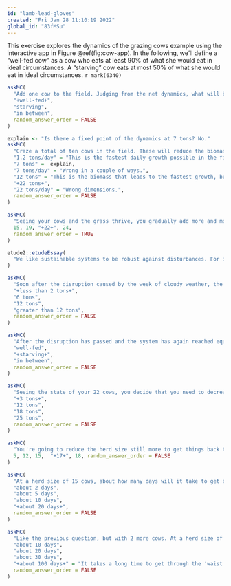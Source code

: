 ```yaml
---
id: "lamb-lead-gloves"
created: "Fri Jan 28 11:10:19 2022"
global_id: "83fMSu"
---
```


This exercise explores the dynamics of the grazing cows example using the interactive app in Figure \@ref(fig:cow-app).
In the following, we'll define a "well-fed cow" as a cow who eats at least 90% of what she would eat in ideal circumstances. A "starving" cow eats at most 50% of what she would eat in ideal circumstances. `r mark(6340)`

```r
askMC(
  "Add one cow to the field. Judging from the net dynamics, what will be her condition?",
  "+well-fed+",
  "starving",
  "in between",
  random_answer_order = FALSE
)
```

```r
explain <- "Is there a fixed point of the dynamics at 7 tons? No."
askMC(
  "Graze a total of ten cows in the field. These will reduce the biomass carrying capacity. What is that capacity with ten cows?",
  "1.2 tons/day" = "This is the fastest daily growth possible in the field.",
  "7 tons" =  explain,
  "7 tons/day" = "Wrong in a couple of ways.",
  "12 tons" = "This is the biomass that leads to the fastest growth, but it is still growth, not a fixed point.",
  "+22 tons+",
  "22 tons/day" = "Wrong dimensions.",
  random_answer_order = FALSE
)
```

```r
askMC(
  "Seeing your cows and the grass thrive, you gradually add more and more to the field. What's the largest number of cows you can have in the field and still have well fed cows?",
  15, 19, "+22+", 24,
  random_answer_order = TRUE
)
```

```r
etude2::etudeEssay(
  "We like sustainable systems to be robust against disturbances. For instance, there might be a week of cloudy weather that reduces grass growth by half. Explain why or why not the situation with 22 cows is robust." `r mark(6345)`
)
```

```r
askMC(
  "Soon after the disruption caused by the week of cloudy weather, the field again reaches a stable fixed point. What's the biomass at this fixed point? Assume: you are still in the 22 cow scenerio.",
  "+less than 2 tons+",
  "6 tons",
  "12 tons",
  "greater than 12 tons",
  random_answer_order = FALSE
)
```

```r
askMC(
  "After the disruption has passed and the system has again reached equilibrium, what will be the state of the 22 cows in the field?",
  "well-fed",
  "+starving+",
  "in between",
  random_answer_order = FALSE
)
```

```r
askMC(
  "Seeing the state of your 22 cows, you decide that you need to decrease the herd size to a level where the cows were well fed: 20 cows. What stable biomass fixed point will the system reach?",
  "+3 tons+",
  "12 tons",
  "18 tons",
  "25 tons",
  random_answer_order = FALSE
)
```

```r
askMC(
  "You're going to reduce the herd size still more to get things back to a healthy, stable equilibrium with well-fed cows. What's the largest herd size that will accomplish this?",
  5, 12, 15,  "+17+", 18, random_answer_order = FALSE
)
```

```r
askMC(
  "At a herd size of 15 cows, about how many days will it take to get back (look at your end biomass for 20 cows) to a point where the cows are well fed? (Hint: How much will the biomass increase each day? The consumption curves starts to flatten out when the cows are well fed.)",
  "about 2 days",
  "about 5 days",
  "about 10 days",
  "+about 20 days+",
  random_answer_order = FALSE
)
```

```r
askMC(
  "Like the previous question, but with 2 more cows. At a herd size of 17 cows, about how many days will it take to get back (look at your end biomass for 20 cows) to a point where the cows are well fed?",
  "about 10 days",
  "about 20 days",
  "about 30 days",
  "+about 100 days+" = "It takes a long time to get through the 'waist' in the net dynamics where the biomass is around 3 tons but the net growth is only about 0.01 ton per day.",
  random_answer_order = FALSE
)
```


